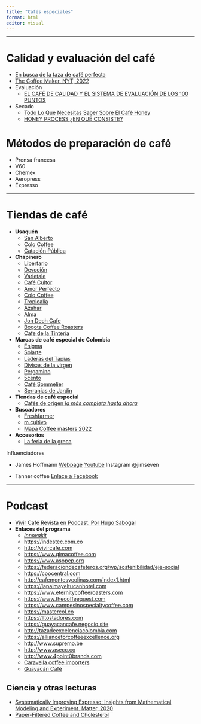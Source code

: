 ```yaml
---
title: "Cafés especiales"
format: html
editor: visual
---
```


------------------------------------------------------------------------

# Calidad y evaluación del café

-   [En busca de la taza de café perfecta](https://enlaceejemplo.com/)
-   [The Coffee Maker. NYT, 2022](https://www.nytimes.com/)
-   Evaluación
    -   [EL CAFÉ DE CALIDAD Y EL SISTEMA DE EVALUACIÓN DE LOS 100 PUNTOS](https://enlaceejemplo.com/)
-   Secado
    -   [Todo Lo Que Necesitas Saber Sobre El Café Honey](https://enlaceejemplo.com/)
    -   [HONEY PROCESS ¿EN QUÉ CONSISTE?](https://enlaceejemplo.com/)

# Métodos de preparación de café

-   Prensa francesa
-   V60
-   Chemex
-   Aeropress
-   Expresso

------------------------------------------------------------------------

# Tiendas de café

-   **Usaquén**
    -   [San Alberto](https://www.cafesanalberto.com/)
    -   [Colo Coffee](https://www.colocoffee.co/)
    -   [Catación Pública](https://www.catacionpublica.com/)
-   **Chapinero**
    -   [Libertario](https://cafelibertario.com/)
    -   [Devoción](https://www.devocion.com.co/)
    -   [Varietale](https://www.varietale.com.co/)
    -   [Café Cultor](https://cafecultor.com/)
    -   [Amor Perfecto](https://amorperfecto.com/)
    -   [Colo Coffee](https://www.colocoffee.co/)
    -   [Tropicalia](https://www.tropicaliacafe.com/)
    -   [Azahar](https://azaharcoffee.com/)
    -   [Alma](https://almacafe.com.co/)
    -   [Jon Dech Cafe](https://jondechcafe.com/)
    -   [Bogota Coffee Roasters](https://bogotacoffeeroasters.com/)
    -   [Cafe de la Tintería](https://cafedelatinteria.com/)
-   **Marcas de café especial de Colombia**
    -   [Enigma](https://cafesenigma.com/)
    -   [Solarte](https://cafesolarte.com/)
    -   [Laderas del Tapias](https://laderasdeltapias.com/)
    -   [Divisas de la virgen](https://enlaceejemplo.com/)
    -   [Pergamino](https://pergaminocafe.com/)
    -   [5cento](https://5centocafe.com/)
    -   [Café Sommelier](https://cafesommelier.com/)
    -   [Serranias de Jardin](https://serraniasdejardin.com/)
-   **Tiendas de café especial**
    -   [Cafés de origen *la más completa hasta ahora*](https://enlaceejemplo.com/)
-   **Buscadores**
    -   [Freshfarmer](https://www.freshfarmer.co/)
    -   [m.cultivo](https://mcultivo.com/)
    -   [Mapa Coffee masters 2022](https://enlaceejemplo.com/)
-   **Accesorios**
    -   [La feria de la greca](https://enlaceejemplo.com/)

::: callout-tip
Influenciadores

-   James Hoffmann [Webpage](https://www.jameshoffmann.co.uk/) [Youtube](https://www.youtube.com/channel/UCMb0O2CdPBNi-QqPk5T3gsQ) Instagram @jimseven

-   Tanner coffee [Enlace a Facebook](https://www.facebook.com/reel/548751493636877)
:::

------------------------------------------------------------------------

# Podcast

-   [Vivir Café Revista en Podcast. Por Hugo Sabogal](https://enlaceejemplo.com/)
-   **Enlaces del programa**
    -   [*Innovakit*](https://enlaceejemplo.com/)
    -   <https://indestec.com.co>
    -   <http://vivircafe.com>
    -   <https://www.qimacoffee.com>
    -   <https://www.asopep.org>
    -   <https://federaciondecafeteros.org/wp/sostenibilidad/eje-social>
    -   <https://coocentral.com>
    -   <http://cafemontesycolinas.com/index1.html>
    -   <https://lapalmayeltucanhotel.com>
    -   <https://www.eternitycoffeeroasters.com>
    -   <https://www.thecoffeequest.com>
    -   <https://www.campesinospecialtycoffee.com>
    -   <https://mastercol.co>
    -   <https://lltostadores.com>
    -   <https://guayacancafe.negocio.site>
    -   <http://tazadeexcelenciacolombia.com>
    -   <https://allianceforcoffeeexcellence.org>
    -   <http://www.supremo.be>
    -   <http://www.asecc.co>
    -   <http://www.4point0brands.com>
    -   [Caravella coffee importers](https://caravellacoffee.com/)
    -   [Guayacán Café](https://guayacancafe.negocio.site/)

## Ciencia y otras lecturas

-   [Systematically Improving Espresso: Insights from Mathematical Modeling and Experiment. Matter, 2020](https://www.cell.com/matter/fulltext/S2590-2385(19)30410-2)
-   [Paper-Filtered Coffee and Cholesterol](https://enlaceejemplo.com/)